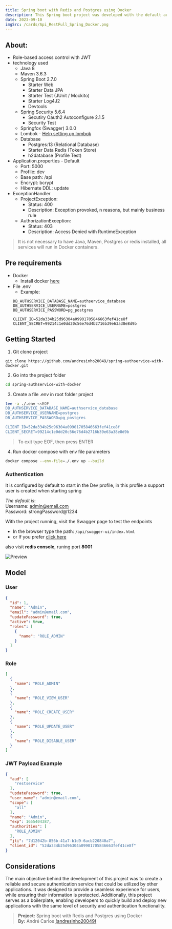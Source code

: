 ```yaml
---
title: Spring boot with Redis and Postgres using Docker
description: This Spring boot project was developed with the default authentication settings in mind and documentation to serve as a basis for developing other projects.
date: 2023-09-10
imgSrc: /cards/Api_RestFull_Spring_Docker.png
---
```


## About:
 - Role-based access control with JWT 
 - technology used 
    - Java 8
    - Maven 3.6.3
    - Spring Boot 2.7.0
    	- Starter Web
     	- Starter Data JPA
      	- Starter Test (JUnit / Mockito)
      	- Starter Log4J2
      	- Devtools
    - Spring Security 5.6.4     
    	- Secutiry Oauth2 Autoconfigure 2.1.5
     	- Security Test 
    - Springfox (Swagger) 3.0.0
    - Lombok - [Help setting up lombok](https://projectlombok.org/setup/eclipse)
    - Database
    	- Postgres:13 (Relational Database)
    	- Starter Data Redis (Token Store)
     	- h2database (Profile Test)
- Application.properties - Default 
    - Port: 5000
    - Profile: dev
    - Base path: /api
    - Encrypt: bcrypt
    - Hibernate DDL: update
- ExceptionHandler
    - ProjectException:
        - Status: 400
        - Description: Exception provoked, n reasons, but mainly business rule
    - AuthorizationException:
        - Status: 403
        - Description: Access Denied with RuntimeException
        
> It is not necessary to have Java, Maven, Postgres or redis installed, all services will run in Docker containers.

## Pre requirements
 - Docker 
    - Install docker [here](https://docs.docker.com/engine/install/)
 - File .env 
    - Example:
    ```properties
    DB_AUTHSERVICE_DATABASE_NAME=authservice_database
    DB_AUTHSERVICE_USERNAME=postgres
    DB_AUTHSERVICE_PASSWORD=pg_postgres

    CLIENT_ID=52da334b25d96304a09901705846663fef41ce8f
    CLIENT_SECRET=99214c1e0dd20c56e76d4b2716b39e63a38e8d9b
    ```

## Getting Started
1. Git clone project
 ```git
 git clone https://github.com/andresinho20049/spring-authservice-with-docker.git
 ```
 
2. Go into the project folder
```sh
cd spring-authservice-with-docker
```
 
3. Create a file .env in root folder project
```sh
tee -a ./.env <<EOF
DB_AUTHSERVICE_DATABASE_NAME=authservice_database
DB_AUTHSERVICE_USERNAME=postgres
DB_AUTHSERVICE_PASSWORD=pg_postgres

CLIENT_ID=52da334b25d96304a09901705846663fef41ce8f
CLIENT_SECRET=99214c1e0dd20c56e76d4b2716b39e63a38e8d9b
```
> To exit type EOF, then press ENTER

4. Run docker compose with env file parameters
```sh
docker compose --env-file=./.env up --build
```

### Authentication
It is configured by default to start in the Dev profile, 
in this profile a support user is created when starting spring

_The default is_: <br/>	
Username: admin@email.com   
Password: strongPassword@1234

With the project running, visit the Swagger page to test the endpoints
  - In the browser type the path: `/api/swagger-ui/index.html`
  - or If you prefer [click here](http://localhost:5000/api/swagger-ui/index.html)

also visit **redis console**, runing port **8001**

![Preview](https://github.com/andresinho20049/spring-authservice-with-docker/blob/master/media/preview-started.gif?raw=true)

## Model
### User
```json
{
  "id": 1,
  "name": "Admin",
  "email": "admin@email.com",
  "updatePassword": true,
  "active": true,
  "roles": [
    {
      "name": "ROLE_ADMIN"
    }
  ]
}
```

### Role
```json
[
  {
    "name": "ROLE_ADMIN"
  },
  {
    "name": "ROLE_VIEW_USER"
  },
  {
    "name": "ROLE_CREATE_USER"
  },
  {
    "name": "ROLE_UPDATE_USER"
  },
  {
    "name": "ROLE_DISABLE_USER"
  }
]
```

### JWT Payload Example
```json
{
  "aud": [
    "restservice"
  ],
  "updatePassword": true,
  "user_name": "admin@email.com",
  "scope": [
    "all"
  ],
  "name": "Admin",
  "exp": 1655404387,
  "authorities": [
    "ROLE_ADMIN"
  ],
  "jti": "7d12042b-856b-41a7-b1d9-6acb220840a7",
  "client_id": "52da334b25d96304a09901705846663fef41ce8f"
}
```

## Considerations
The main objective behind the development of this project was to create a reliable and secure authentication service that could be utilized by other applications. It was designed to provide a seamless experience for users, while ensuring their information is protected. Additionally, this project serves as a boilerplate, enabling developers to quickly build and deploy new applications with the same level of security and authentication functionality.

> **Project:** Spring boot with Redis and Postgres using Docker      
> **By:** André Carlos [(andresinho20049)](https://github.com/andresinho20049)     